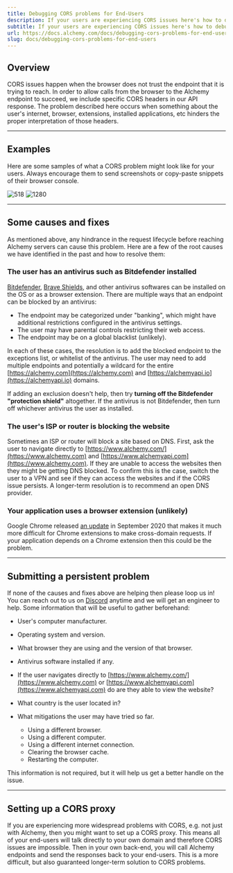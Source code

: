 ```yaml
---
title: Debugging CORS problems for End-Users
description: If your users are experiencing CORS issues here's how to debug them
subtitle: If your users are experiencing CORS issues here's how to debug them
url: https://docs.alchemy.com/docs/debugging-cors-problems-for-end-users
slug: docs/debugging-cors-problems-for-end-users
---
```


## Overview

CORS issues happen when the browser does not trust the endpoint that it is trying to reach. In order to allow calls from the browser to the Alchemy endpoint to succeed, we include specific CORS headers in our API response. The problem described here occurs when something about the user's internet, browser, extensions, installed applications, etc hinders the proper interpretation of those headers.

***

## Examples

Here are some samples of what a CORS problem might look like for your users. Always encourage them to send screenshots or copy-paste snippets of their browser console.

![518](2f99400-Image_from_iOS.jpg "Image from iOS.jpg") ![1280](b443aa0-Image_from_iOS_1.jpg "Image from iOS (1).jpg")

***

## Some causes and fixes

As mentioned above, any hindrance in the request lifecycle before reaching Alchemy servers can cause this problem. Here are a few of the root causes we have identified in the past and how to resolve them:

### The user has an antivirus such as Bitdefender installed

[Bitdefender](https://www.bitdefender.com), [Brave Shields](https://support.brave.com/hc/en-us/articles/360022973471-What-is-Shields-#:~:text=Shields%20protects%20your%20privacy%20as,track%20from%20site%20to%20site.\&text=Shields%20blocks%20this%20type%20of,trackers%20that%20come%20with%20them), and other antivirus softwares can be installed on the OS or as a browser extension. There are multiple ways that an endpoint can be blocked by an antivirus:

* The endpoint may be categorized under "banking", which might have additional restrictions configured in the antivirus settings.
* The user may have parental controls restricting their web access.
* The endpoint may be on a global blacklist (unlikely).

In each of these cases, the resolution is to add the blocked endpoint to the exceptions list, or whitelist of the antivirus. The user may need to add multiple endpoints and potentially a wildcard for the entire [https://alchemy.com](https://alchemy.com) and [https://alchemyapi.io](https://alchemyapi.io) domains.

If adding an exclusion doesn't help, then try **turning off the Bitdefender "protection shield"** altogether. If the antivirus is not Bitdefender, then turn off whichever antivirus the user as installed.

### The user's ISP or router is blocking the website

Sometimes an ISP or router will block a site based on DNS. First, ask the user to navigate directly to [https://www.alchemy.com/](https://www.alchemy.com) and [https://www.alchemyapi.com](https://www.alchemy.com). If they are unable to access the websites then they might be getting DNS blocked. To confirm this is the case, switch the user to a VPN and see if they can access the websites and if the CORS issue persists. A longer-term resolution is to recommend an open DNS provider.

### Your application uses a browser extension (unlikely)

Google Chrome released [an update](https://www.chromium.org/Home/chromium-security/extension-content-script-fetches) in September 2020 that makes it much more difficult for Chrome extensions to make cross-domain requests. If your application depends on a Chrome extension then this could be the problem.

***

## Submitting a persistent problem

If none of the causes and fixes above are helping then please loop us in! You can reach out to us on [Discord](https://discord.com/invite/mMGsVgd) anytime and we will get an engineer to help. Some information that will be useful to gather beforehand:

* User's computer manufacturer.

* Operating system and version.

* What browser they are using and the version of that browser.

* Antivirus software installed if any.

* If the user navigates directly to [https://www.alchemy.com/](https://www.alchemy.com) or [https://www.alchemyapi.com](https://www.alchemyapi.com) do are they able to view the website?

* What country is the user located in?

* What mitigations the user may have tried so far.

  * Using a different browser.
  * Using a different computer.
  * Using a different internet connection.
  * Clearing the browser cache.
  * Restarting the computer.

This information is not required, but it will help us get a better handle on the issue.

***

## Setting up a CORS proxy

If you are experiencing more widespread problems with CORS, e.g. not just with Alchemy, then you might want to set up a CORS proxy. This means all of your end-users will talk directly to your own domain and therefore CORS issues are impossible. Then in your own back-end, you will call Alchemy endpoints and send the responses back to your end-users. This is a more difficult, but also guaranteed longer-term solution to CORS problems.
